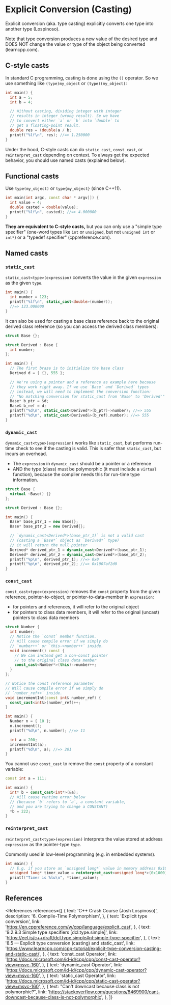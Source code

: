 
# Explicit Conversion (Casting)

Explicit conversion (aka. type casting) explicitly converts one type into another type (Lospinoso).

Note that type conversion produces a new value of the desired type and DOES NOT change the value or type of the object being converted (learncpp.com).

## C-style casts

In standard C programming, casting is done using the `()` operator. So we use something like `(type)my_object` or `(type)(my_object)`:

```cpp
int main() {
  int a = 5;
  int b = 4;

  // Without casting, dividing integer with integer
  // results in integer (wrong result). Se we have
  // to convert either `a` or `b` into `double` to
  // get a floating-point result.
  double res = (double)a / b;
  printf("%lf\n", res); //=> 1.250000
}
```

Under the hood, C-style casts can do `static_cast`, `const_cast`, or `reinterpret_cast` depending on context. To always get the expected behavior, you should use named casts (explained below).

## Functional casts

Use `type(my_object)` or `type{my_object}` (since C++11).

```cpp
int main(int argc, const char * argv[]) {
  int value = 4;
  double casted = double(value);
  printf("%lf\n", casted); //=> 4.000000
}
```

**They are equivalent to C-style casts,** but you can only use a "simple type specifier" (one-word types like `int` or `unsigned`, but not `unsigned int` or `int*`) or a "typedef specifier" (cppreference.com).

## Named casts

### `static_cast`

`static_cast<type>(expression)` converts the value in the given `expression` as the given `type`.

```cpp
int main() {
  int number = 123;
  printf("%lf\n", static_cast<double>(number));
  //=> 123.000000
}
```

It can also be used for casting a base class reference back to the original derived class reference (so you can access the derived class members):

```cpp
struct Base {};

struct Derived : Base {
  int number;
};

int main() {
  // The first braze is to initialize the base class
  Derived d = { {}, 555 };

  // We're using a pointer and a reference as example here because
  // they work right away. If we use `Base` and `Derived` types
  // instead, we will need to implement the conversion function:
  // "No matching conversion for static_cast from 'Base' to 'Derived'"
  Base* b_ptr = &d;
  Base& b_ref = d;
  printf("%d\n", static_cast<Derived*>(b_ptr)->number); //=> 555
  printf("%d\n", static_cast<Derived&>(b_ref).number); //=> 555
}
```

### `dynamic_cast`

`dynamic_cast<type>(expression)` works like `static_cast`, but performs run-time check to see if the casting is valid. This is safer than `static_cast`, but incurs an overhead.

- The `expression` in `dynamic_cast` should be a pointer or a reference
- AND the type (class) must be polymorphic (it must include a `virtual` function), because the compiler needs this for run-time type information.

```cpp
struct Base {
  virtual ~Base() {}
};

struct Derived : Base {};

int main() {
  Base* base_ptr_1 = new Base{};
  Base* base_ptr_2 = new Derived{};

  // `dynamic_cast<Derived*>(base_ptr_1)` is not a valid cast
  // (casting a `Base*` object as `Derived*` type)
  // it will return the null pointer
  Derived* derived_ptr_1 = dynamic_cast<Derived*>(base_ptr_1);
  Derived* derived_ptr_2 = dynamic_cast<Derived*>(base_ptr_2);
  printf("%p\n", derived_ptr_1); //=> 0x0
  printf("%p\n", derived_ptr_2); //=> 0x1007af2d0
}
```

### `const_cast`

`const_cast<type>(expression)` removes the `const` property from the given reference, pointer-to-object, or pointer-to-data-member in `expression`:

- for pointers and references, it will refer to the original object
- for pointers to class data members, it will refer to the original (uncast) pointers to class data members

```cpp
struct Number {
  int number;
  // Notice the `const` member function.
  // Will cause compile error if we simply do
  // `number++` or `this->number++` inside.
  void increment() const {
    // We can instead get a non-const pointer
    // to the original class data member
    const_cast<Number*>(this)->number++;
  }
};

// Notice the const reference parameter
// Will cause compile error if we simply do
// `number_ref++` inside.
void incrementInt(const int& number_ref) {
  const_cast<int&>(number_ref)++;
}

int main() {
  Number n = { 10 };
  n.increment();
  printf("%d\n", n.number); //=> 11

  int a = 200;
  incrementInt(a);
  printf("%d\n", a); //=> 201
}
```

You cannot use `const_cast` to remove the `const` property of a constant variable:

```cpp
const int a = 111;

int main() {
  int* b = const_cast<int*>(&a);
  // Will cause runtime error below
  // (because `b` refers to `a`, a constant variable,
  // and you are trying to change a CONSTANT)
  *b = 222;
}
```

### `reinterpret_cast`

`reinterpret_cast<type>(expression)` interprets the value stored at address `expression` as the pointer-type `type`.

Commonly used in low-level programming (e.g. in embedded systems).

```cpp
int main() {
  // E.g. if you store an `unsigned long*` value in memory address 0x1000
  unsigned long* timer_value = reinterpret_cast<unsigned long*>(0x1000);
  printf("Timer is %lu\n", *timer_value);
}
```

## References

<References
  references={[
    {
      text: 'C++ Crash Course (Josh Lospinoso)',
      description: '6. Compile-Time Polymorphism',
    },
    {
      text: 'Explicit type conversion',
      link: 'https://en.cppreference.com/w/cpp/language/explicit_cast',
    },
    {
      text: '9.2.9.3 Simple type specifiers [dcl.type.simple]',
      link: 'https://eel.is/c++draft/dcl.type.simple#nt:simple-type-specifier',
    },
    {
      text: '8.5 — Explicit type conversion (casting) and static_cast',
      link:
        'https://www.learncpp.com/cpp-tutorial/explicit-type-conversion-casting-and-static-cast/',
    },
    {
      text: 'const_cast Operator',
      link: 'https://docs.microsoft.com/id-id/cpp/cpp/const-cast-operator?view=msvc-160',
    },
    {
      text: 'dynamic_cast Operator',
      link: 'https://docs.microsoft.com/id-id/cpp/cpp/dynamic-cast-operator?view=msvc-160',
    },
    {
      text: 'static_cast Operator',
      link: 'https://docs.microsoft.com/id-id/cpp/cpp/static-cast-operator?view=msvc-160',
    },
    {
      text: "Can't downcast because class is not polymorphic?",
      link:
        'https://stackoverflow.com/questions/8469900/cant-downcast-because-class-is-not-polymorphic',
    },
  ]}
></References>
